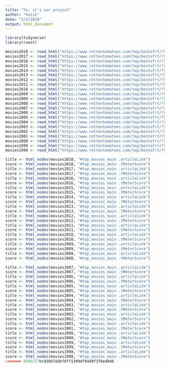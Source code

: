 ```yaml
---
title: "Yo, it's our project"
author: "Katie"
date: "5/2/2018"
output: html_document
---
```


```r
library(tidyverse)
library(rvest)
```

```r
movies2018 <- read_html("https://www.rottentomatoes.com/top/bestofrt/?year=2018")
movies2017 <- read_html("https://www.rottentomatoes.com/top/bestofrt/?year=2017")
movies2016 <- read_html("https://www.rottentomatoes.com/top/bestofrt/?year=2016")
movies2015 <- read_html("https://www.rottentomatoes.com/top/bestofrt/?year=2015")
movies2014 <- read_html("https://www.rottentomatoes.com/top/bestofrt/?year=2014")
movies2013 <- read_html("https://www.rottentomatoes.com/top/bestofrt/?year=2013")
movies2012 <- read_html("https://www.rottentomatoes.com/top/bestofrt/?year=2012")
movies2011 <- read_html("https://www.rottentomatoes.com/top/bestofrt/?year=2011")
movies2010 <- read_html("https://www.rottentomatoes.com/top/bestofrt/?year=2010")
movies2009 <- read_html("https://www.rottentomatoes.com/top/bestofrt/?year=2009")
movies2009 <- read_html("https://www.rottentomatoes.com/top/bestofrt/?year=2009")
movies2008 <- read_html("https://www.rottentomatoes.com/top/bestofrt/?year=2008")
movies2007 <- read_html("https://www.rottentomatoes.com/top/bestofrt/?year=2007")
movies2006 <- read_html("https://www.rottentomatoes.com/top/bestofrt/?year=2006")
movies2005 <- read_html("https://www.rottentomatoes.com/top/bestofrt/?year=2005")
movies2004 <- read_html("https://www.rottentomatoes.com/top/bestofrt/?year=2004")
movies2003 <- read_html("https://www.rottentomatoes.com/top/bestofrt/?year=2003")
movies2002 <- read_html("https://www.rottentomatoes.com/top/bestofrt/?year=2002")
movies2001 <- read_html("https://www.rottentomatoes.com/top/bestofrt/?year=2001")
movies2000 <- read_html("https://www.rottentomatoes.com/top/bestofrt/?year=2000")
movies1999 <- read_html("https://www.rottentomatoes.com/top/bestofrt/?year=1999")
movies1998 <- read_html("https://www.rottentomatoes.com/top/bestofrt/?year=1998")

title <- html_nodes(movies2018, "#top_movies_main .articleLink")
score <- html_nodes(movies2018, "#top_movies_main .tMeterScore")
title <- html_nodes(movies2017, "#top_movies_main .articleLink")
score <- html_nodes(movies2017, "#top_movies_main .tMeterScore")
title <- html_nodes(movies2016, "#top_movies_main .articleLink")
score <- html_nodes(movies2016, "#top_movies_main .tMeterScore")
title <- html_nodes(movies2015, "#top_movies_main .articleLink")
score <- html_nodes(movies2015, "#top_movies_main .tMeterScore")
title <- html_nodes(movies2014, "#top_movies_main .articleLink")
score <- html_nodes(movies2014, "#top_movies_main .tMeterScore")
title <- html_nodes(movies2013, "#top_movies_main .articleLink")
score <- html_nodes(movies2013, "#top_movies_main .tMeterScore")
title <- html_nodes(movies2012, "#top_movies_main .articleLink")
score <- html_nodes(movies2012, "#top_movies_main .tMeterScore")
title <- html_nodes(movies2011, "#top_movies_main .articleLink")
score <- html_nodes(movies2011, "#top_movies_main .tMeterScore")
title <- html_nodes(movies2010, "#top_movies_main .articleLink")
score <- html_nodes(movies2010, "#top_movies_main .tMeterScore")
title <- html_nodes(movies2009, "#top_movies_main .articleLink")
score <- html_nodes(movies2009, "#top_movies_main .tMeterScore")
title <- html_nodes(movies2008, "#top_movies_main .articleLink")
score <- html_nodes(movies2008, "#top_movies_main .tMeterScore")

title <- html_nodes(movies2007, "#top_movies_main .articleLink")
score <- html_nodes(movies2007, "#top_movies_main .tMeterScore")
title <- html_nodes(movies2006, "#top_movies_main .articleLink")
score <- html_nodes(movies2006, "#top_movies_main .tMeterScore")
title <- html_nodes(movies2005, "#top_movies_main .articleLink")
score <- html_nodes(movies2005, "#top_movies_main .tMeterScore")
title <- html_nodes(movies2004, "#top_movies_main .articleLink")
score <- html_nodes(movies2004, "#top_movies_main .tMeterScore")
title <- html_nodes(movies2003, "#top_movies_main .articleLink")
score <- html_nodes(movies2003, "#top_movies_main .tMeterScore")
title <- html_nodes(movies2002, "#top_movies_main .articleLink")
score <- html_nodes(movies2002, "#top_movies_main .tMeterScore")
title <- html_nodes(movies2001, "#top_movies_main .articleLink")
score <- html_nodes(movies2001, "#top_movies_main .tMeterScore")
title <- html_nodes(movies2000, "#top_movies_main .articleLink")
score <- html_nodes(movies2000, "#top_movies_main .tMeterScore")
title <- html_nodes(movies1999, "#top_movies_main .articleLink")
score <- html_nodes(movies1999, "#top_movies_main .tMeterScore")
title <- html_nodes(movies1998, "#top_movies_main .articleLink")
score <- html_nodes(movies1998, "#top_movies_main .tMeterScore")
>>>>>>> 9209217bc93bb7ddbf6ff1399df9449f376ed046
```